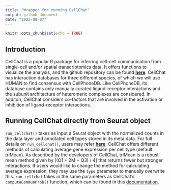```yaml
---
title: "Wrapper for running CellChat"
output: github_document
date: "2025-08-07"
---
```


```r
knitr::opts_chunk$set(echo = TRUE)
```

## Introduction

CellChat is a popular R package for inferring cell-cell communication from single-cell and/or spatial transcriptomics data. It offers functions to visualize the analysis, and the github repository can be found [**here**](https://github.com/jinworks/CellChat). CellChat has interaction databases for three different species, of which we will use HUMAN to find consensus with CellPhoneDB. Like CellPhoneDB, its database contains only manually curated ligand-receptor interactions and the subunit architecture of heteromeric complexes are considered. In additon, CellChat considers co-factors that are involved in the activation or inhibition of ligand-receptor interactions. 

## Running CellChat directly from Seurat object

`run_cellchat()` takes as input a Seurat object with the normalized counts in the data layer and annotated cell types stored in its meta.data. For full details on `run_cellchat()`, users may refer [**here**](#../R/run_cellchat.R). CellChat offers different methods of calculating average gene expression per cell type (default: triMean). As described by the developers of CellChat, triMean is a robust mean method given by [(Q1 + 2M + Q3) / 4] that returns fewer but stronger interactions. If users would like to change the method for calculating average expression, they may use the `type` parameter to manually overwrite this. `run_cellchat` takes in the same parameters as CellChat's `computeCommunProb()` function, which can be found in this [documentation](https://rdrr.io/github/sqjin/CellChat/man/computeCommunProb.html). 



